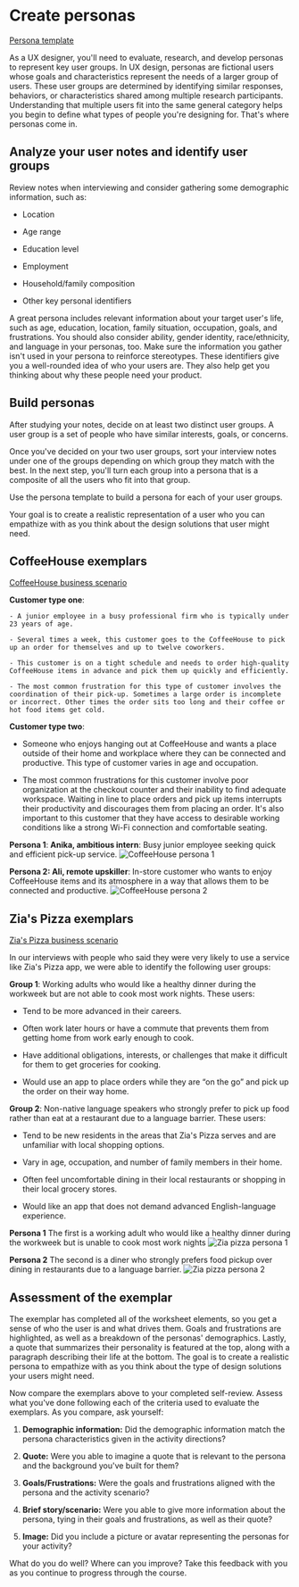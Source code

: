 # Create personas

[Persona template](https://docs.google.com/presentation/d/10a72PKWsZnsXqmERb0qtX-3v9W4VDILFtz0_PudX52I/template/preview)

As a UX designer, you'll need to evaluate, research, and develop personas to represent key user groups. In UX design, personas are fictional users whose goals and characteristics represent the needs of a larger group of users. These user groups are determined by identifying similar responses, behaviors, or characteristics shared among multiple research participants. Understanding that multiple users fit into the same general category helps you begin to define what types of people you're designing for. That's where personas come in.

## Analyze your user notes and identify user groups

Review notes when interviewing and consider gathering some demographic information, such as:

- Location

- Age range

- Education level

- Employment

- Household/family composition

- Other key personal identifiers

A great persona includes relevant information about your target user's life, such as age, education, location, family situation, occupation, goals, and frustrations. You should also consider ability, gender identity, race/ethnicity, and language in your personas, too. Make sure the information you gather isn't used in your persona to reinforce stereotypes. These identifiers give you a well-rounded idea of who your users are. They also help get you thinking about why these people need your product.

## Build personas

After studying your notes, decide on at least two distinct user groups. A user group is a set of people who have similar interests, goals, or concerns.

Once you've decided on your two user groups, sort your interview notes under one of the groups depending on which group they match with the best. In the next step, you'll turn each group into a persona that is a composite of all the users who fit into that group.

Use the persona template to build a persona for each of your user groups.

Your goal is to create a realistic representation of a user who you can empathize with as you think about the design solutions that user might need.

## CoffeeHouse exemplars

[CoffeeHouse business scenario](https://docs.google.com/document/d/1Ln-ycFqSyOeAKFhVAlKuBVjG6ER6GluJ2JwNwZVwvfU/template/preview)

**Customer type one**:

    - A junior employee in a busy professional firm who is typically under 23 years of age.

    - Several times a week, this customer goes to the CoffeeHouse to pick up an order for themselves and up to twelve coworkers.

    - This customer is on a tight schedule and needs to order high-quality CoffeeHouse items in advance and pick them up quickly and efficiently.

    - The most common frustration for this type of customer involves the coordination of their pick-up. Sometimes a large order is incomplete or incorrect. Other times the order sits too long and their coffee or hot food items get cold.

**Customer type two**:

- Someone who enjoys hanging out at CoffeeHouse and wants a place outside of their home and workplace where they can be connected and productive. This type of customer varies in age and occupation.

- The most common frustrations for this customer involve poor organization at the checkout counter and their inability to find adequate workspace. Waiting in line to place orders and pick up items interrupts their productivity and discourages them from placing an order. It's also important to this customer that they have access to desirable working conditions like a strong Wi-Fi connection and comfortable seating.

**Persona 1**: **Anika, ambitious intern**: Busy junior employee seeking quick and efficient pick-up service.
![CoffeeHouse persona 1](https://lh3.googleusercontent.com/pw/AMWts8CEXt4QK9iux1dMz7LOD6yG-QpGgPQL1SW7ISgJEDXw_Gdtu-6HZSIKhmCGHslXbXkzTDOhCtwFEDAWhncTopHNh374aOiWNEgqLZKE7NHhLpMRWoraPjYqvgFws2cSR_NzxhjhWtbOFC8yQUNlgyyd=w1920)

**Persona 2: Ali, remote upskiller**: In-store customer who wants to enjoy CoffeeHouse items and its atmosphere in a way that allows them to be connected and productive.
![CoffeeHouse persona 2](https://lh3.googleusercontent.com/pw/AMWts8D1ARK0UAkrNCeUg4Sk5U48-a-SXcmbni9FFmcs1RDCb1D0X_v1WPC6cvzoVZK0nAOJ1147z-jD2vb-O8gNMr3RW835JoU-IVljJd5OTSuSWvrAXisrqNZLN-PQnvcPOljU02LL3FRiK3eRsh-aQ5--=w1920)

## Zia's Pizza exemplars

[Zia's Pizza business scenario](https://docs.google.com/document/d/1B-Zw-68SAV3UKEsbygzsykU3-Mp1u2fWp0HawsLqwrU/template/preview)

In our interviews with people who said they were very likely to use a service like Zia's Pizza app, we were able to identify the following user groups:

**Group 1**: Working adults who would like a healthy dinner during the workweek but are not able to cook most work nights. These users:

- Tend to be more advanced in their careers.

- Often work later hours or have a commute that prevents them from getting home from work early enough to cook.

- Have additional obligations, interests, or challenges that make it difficult for them to get groceries for cooking.

- Would use an app to place orders while they are “on the go” and pick up the order on their way home.

**Group 2**: Non-native language speakers who strongly prefer to pick up food rather than eat at a restaurant due to a language barrier. These users:

- Tend to be new residents in the areas that Zia's Pizza serves and are unfamiliar with local shopping options.

- Vary in age, occupation, and number of family members in their home.

- Often feel uncomfortable dining in their local restaurants or shopping in their local grocery stores.

- Would like an app that does not demand advanced English-language experience.

**Persona 1**
The first is a working adult who would like a healthy dinner during the workweek but is unable to cook most work nights
![Zia pizza persona 1](https://lh3.googleusercontent.com/pw/AMWts8ClYjMnomOlTCnckhcWsP90Xo_T-f_3SABo7VF8rji1EngIDaurUDD3USuN-7z8vOyxAfGGB5rjix_fvu9FhgwMujXQ1NQ1G40WtwccwAZ3lA6-tC_L3k3YkBM1yM2-u8twzOwJHeR5gLPbaF5x0SQd=w1920)

**Persona 2**
The second is a diner who strongly prefers food pickup over dining in restaurants due to a language barrier.
![Zia pizza persona 2](https://lh3.googleusercontent.com/pw/AMWts8BpQbQoynrjjXBSxMvkZS31YQ7pQ40HlAGjpJKMZOgaNvcfCWH_fmHbR9vV4SjU8vH6YLM-U7Qg8MQqiTdSzUr4wJlNX9Ko3L2JNfwTzArNNbboBXhOVCah6D__U8aNXaVuor0VQVDL1sDJpchPp4U9=w1920)

## Assessment of the exemplar

The exemplar has completed all of the worksheet elements, so you get a sense of who the user is and what drives them. Goals and frustrations are highlighted, as well as a breakdown of the personas' demographics. Lastly, a quote that summarizes their personality is featured at the top, along with a paragraph describing their life at the bottom. The goal is to create a realistic persona to empathize with as you think about the type of design solutions your users might need.

Now compare the exemplars above to your completed self-review. Assess what you've done following each of the criteria used to evaluate the exemplars. As you compare, ask yourself:

1. **Demographic information:** Did the demographic information match the persona characteristics given in the activity directions?

2. **Quote:** Were you able to imagine a quote that is relevant to the persona and the background you've built for them?

3. **Goals/Frustrations:** Were the goals and frustrations aligned with the persona and the activity scenario?

4. **Brief story/scenario:** Were you able to give more information about the persona, tying in their goals and frustrations, as well as their quote?

5. **Image:** Did you include a picture or avatar representing the personas for your activity?

What do you do well? Where can you improve? Take this feedback with you as you continue to progress through the course.
